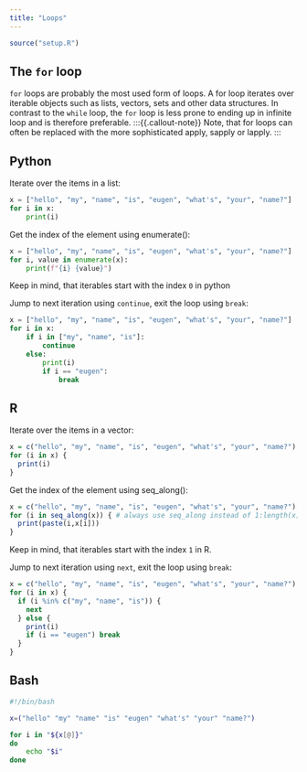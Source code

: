 ```yaml
---
title: "Loops"
---
```

```r
source("setup.R")
```
## The `for` loop
`for` loops are probably the most used form of loops. A for loop iterates over iterable objects such as lists, vectors, sets and other data structures. In contrast to the `while` loop, the `for` loop is less prone to ending up in infinite loop and is therefore preferable.
:::{{.callout-note}}
Note, that for loops can often be replaced with the more sophisticated apply, sapply or lapply.
:::

:::{.panel-tabset}

## Python
Iterate over the items in a list:
```python
x = ["hello", "my", "name", "is", "eugen", "what's", "your", "name?"]
for i in x:
    print(i)
```
Get the index of the element using enumerate():
```python
x = ["hello", "my", "name", "is", "eugen", "what's", "your", "name?"]
for i, value in enumerate(x):
    print(f"{i} {value}")
```

:::{.callout-caution}
Keep in mind, that iterables start with the index `0` in python
:::

Jump to next iteration using `continue`, exit the loop using `break`:
```python
x = ["hello", "my", "name", "is", "eugen", "what's", "your", "name?"]
for i in x:
    if i in ["my", "name", "is"]:
        continue
    else:
        print(i)
        if i == "eugen":
            break
```

## R
Iterate over the items in a vector:
```r
x = c("hello", "my", "name", "is", "eugen", "what's", "your", "name?")
for (i in x) {
  print(i)
}
```
Get the index of the element using seq_along():
```r
x = c("hello", "my", "name", "is", "eugen", "what's", "your", "name?")
for (i in seq_along(x)) { # always use seq_along instead of 1:length(x) or 1:nrow(df)
  print(paste(i,x[i]))
}
```

:::{.callout-caution}
Keep in mind, that iterables start with the index `1` in R.
:::

Jump to next iteration using `next`, exit the loop using `break`:
```r
x = c("hello", "my", "name", "is", "eugen", "what's", "your", "name?")
for (i in x) {
  if (i %in% c("my", "name", "is")) {
    next
  } else {
    print(i)
    if (i == "eugen") break
  }
}
```

## Bash
```bash
#!/bin/bash

x=("hello" "my" "name" "is" "eugen" "what's" "your" "name?")

for i in "${x[@]}"
do
    echo "$i"
done
```

:::
